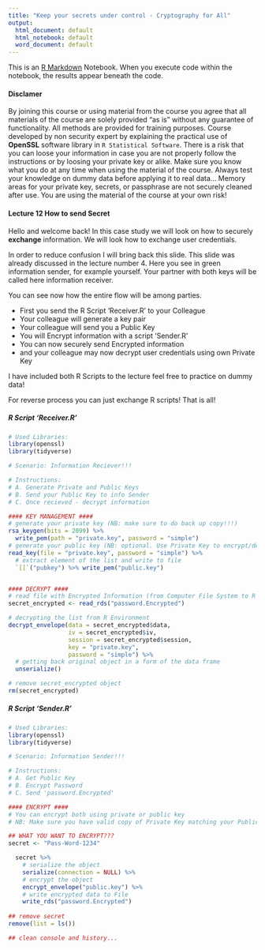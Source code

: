 ```yaml
---
title: "Keep your secrets under control - Cryptography for All"
output:
  html_document: default
  html_notebook: default
  word_document: default
---
```


This is an [R Markdown](http://rmarkdown.rstudio.com) Notebook. When you execute code within the notebook, the results appear beneath the code. 

#### Disclamer

By joining this course or using material from the course you agree that all materials of the course are solely provided "as is" without any guarantee of functionality. All methods are provided for training purposes. Course developed by non security expert by explaining the practical use of **OpenSSL** software library in `R Statistical Software`. There is a risk that you can loose your information in case you are not properly follow the instructions or by loosing your private key or alike. Make sure you know what you do at any time when using the material of the course. Always test your knowledge on dummy data before applying it to real data... Memory areas for your private key, secrets, or passphrase are not securely cleaned after use. You are using the material of the course at your own risk!

#### Lecture 12 How to send Secret

Hello and welcome back! In this case study we will look on how to securely **exchange** information. We will look how to exchange user credentials.

In order to reduce confusion I will bring back this slide. This slide was already discussed in the lecture number 4. Here you see in green information sender, for example yourself. Your partner with both keys will be called here information receiver.

You can see now how the entire flow will be among parties. 

* First you send the R Script 'Receiver.R' to your Colleague
* Your colleague will generate a key pair
* Your colleague will send you a Public Key
* You will Encrypt information with a script 'Sender.R'
* You can now securely send Encrypted information
* and your colleague may now decrypt user credentials using own Private Key

I have included both R Scripts to the lecture feel free to practice on dummy data! 

For reverse process you can just exchange R scripts! That is all!

##### R Script 'Receiver.R'

```r
# Used Libraries:
library(openssl)
library(tidyverse)

# Scenario: Information Reciever!!!

# Instructions:
# A. Generate Private and Public Keys
# B. Send your Public Key to info Sender
# C. Once recieved - decrypt information

#### KEY MANAGEMENT ####
# generate your private key (NB: make sure to do back up copy!!!)
rsa_keygen(bits = 2099) %>% 
  write_pem(path = "private.key", password = "simple")
# generate your public key (NB: optional. Use Private Key to encrypt/decrypt)
read_key(file = "private.key", password = "simple") %>% 
  # extract element of the list and write to file
  `[[`("pubkey") %>% write_pem("public.key")


#### DECRYPT ####
# read file with Encrypted Information (from Computer File System to R Environment)
secret_encrypted <- read_rds("password.Encrypted")

# decrypting the list from R Environment
decrypt_envelope(data = secret_encrypted$data,
                 iv = secret_encrypted$iv,
                 session = secret_encrypted$session,
                 key = "private.key",
                 password = "simple") %>% 
  # getting back original object in a form of the data frame
  unserialize() 

# remove secret_encrypted object
rm(secret_encrypted)

```


##### R Script 'Sender.R'

```r
# Used Libraries:
library(openssl)
library(tidyverse)

# Scenario: Information Sender!!!

# Instructions:
# A. Get Public Key
# B. Encrypt Password
# C. Send 'password.Encrypted'

#### ENCRYPT ####
# You can encrypt both using private or public key
# NB: Make sure you have valid copy of Private Key matching your Public Key

## WHAT YOU WANT TO ENCRYPT???
secret <- "Pass-Word-1234"

  secret %>% 
    # serialize the object
    serialize(connection = NULL) %>% 
    # encrypt the object
    encrypt_envelope("public.key") %>% 
    # write encrypted data to File
    write_rds("password.Encrypted") 
  
## remove secret
remove(list = ls())

## clean console and history...
```

